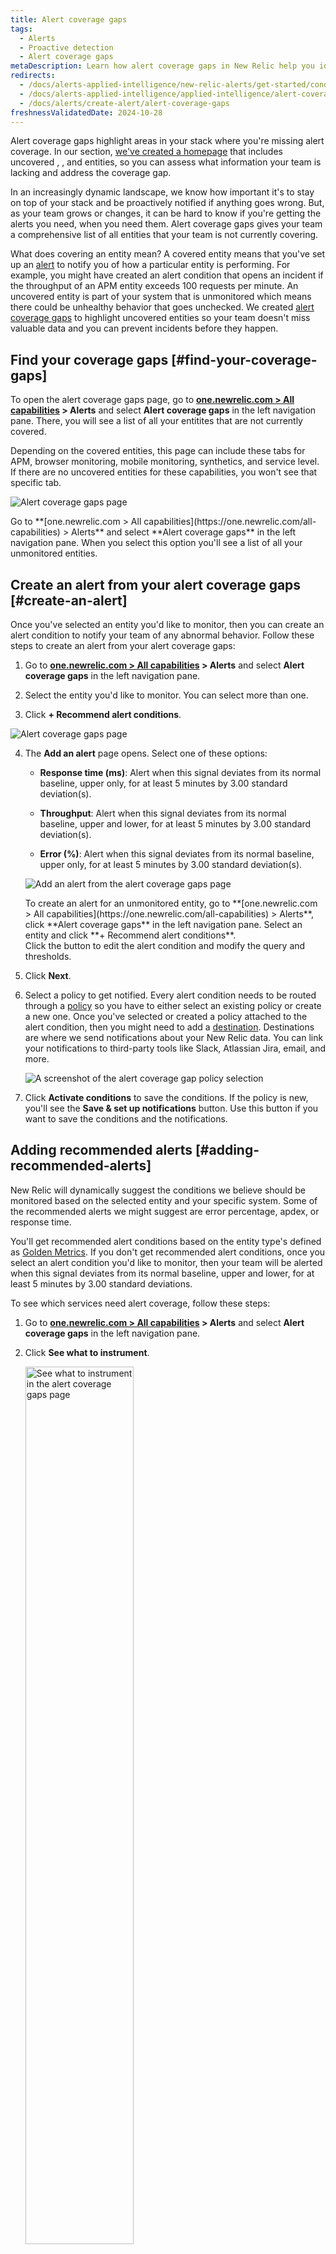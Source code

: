 ```yaml
---
title: Alert coverage gaps
tags:
  - Alerts
  - Proactive detection
  - Alert coverage gaps
metaDescription: Learn how alert coverage gaps in New Relic help you identify gaps in your alert system. 
redirects:
  - /docs/alerts-applied-intelligence/new-relic-alerts/get-started/condition-recommendations
  - /docs/alerts-applied-intelligence/applied-intelligence/alert-coverage-gaps
  - /docs/alerts/create-alert/alert-coverage-gaps
freshnessValidatedDate: 2024-10-28
---
```


Alert coverage gaps highlight areas in your stack where you're missing alert coverage. In our <InlinePopover type="alerts"/> section, [we've created a homepage](https://one.newrelic.com/nrai/detection-gaps/home) that includes uncovered <InlinePopover type="apm" />, <InlinePopover type="browser"/>, and <InlinePopover type="mobile" /> entities, so you can assess what information your team is lacking and address the coverage gap.

In an increasingly dynamic landscape, we know how important it's to stay on top of your stack and be proactively notified if anything goes wrong. But, as your team grows or changes, it can be hard to know if you're getting the alerts you need, when you need them. Alert coverage gaps gives your team a comprehensive list of all entities that your team is not currently covering.

What does covering an entity mean? A covered entity means that you've set up an [alert](/docs/alerts-applied-intelligence/overview/#concepts-terms) to notify you of how a particular entity is performing. For example, you might have created an alert condition that opens an incident if the throughput of an APM entity exceeds 100 requests per minute. An uncovered entity is part of your system that is unmonitored which means there could be unhealthy behavior that goes unchecked. We created [alert coverage gaps](https://one.newrelic.com/nrai/detection-gaps/home) to highlight uncovered entities so your team doesn't miss valuable data and you can prevent incidents before they happen.

## Find your coverage gaps [#find-your-coverage-gaps]

To open the alert coverage gaps page, go to <DNT>**[one.newrelic.com > All capabilities](https://one.newrelic.com/all-capabilities) > Alerts**</DNT> and select <DNT>**Alert coverage gaps**</DNT> in the left navigation pane. There, you will see a list of all your entitites that are not currently covered.

Depending on the covered entities, this page can include these tabs for APM, browser monitoring, mobile monitoring, synthetics, and service level. If there are no uncovered entities for these capabilities, you won't see that specific tab.

<img
  title="Alert coverage gaps page"
  alt="Alert coverage gaps page"
  src="/images/alerts_screenshot-crop_coverage-gaps.webp"
/>

<figcaption>
  Go to <DNT>**[one.newrelic.com > All capabilities](https://one.newrelic.com/all-capabilities) > Alerts**</DNT> and select <DNT>**Alert coverage gaps**</DNT> in the left navigation pane. When you select this option you'll see a list of all your unmonitored entities.
</figcaption>

## Create an alert from your alert coverage gaps [#create-an-alert]

Once you've selected an entity you'd like to monitor, then you can create an alert condition to notify your team of any abnormal behavior. Follow these steps to create an alert from your alert coverage gaps:

1. Go to <DNT>**[one.newrelic.com > All capabilities](https://one.newrelic.com/all-capabilities) > Alerts**</DNT> and select <DNT>**Alert coverage gaps**</DNT> in the left navigation pane.

2. Select the entity you'd like to monitor. You can select more than one.

3. Click <DNT>**+ Recommend alert conditions**</DNT>.

  <img
    title="Alert coverage gaps page"
    alt="Alert coverage gaps page"
    src="/images/alerts_screenshot-crop_coverage-gaps-recommend-button.webp"
  />

4. The <DNT>**Add an alert**</DNT> page opens. Select one of these options:

    * <DNT>**Response time (ms)**</DNT>: Alert when this signal deviates from its normal baseline, upper only, for at least 5 minutes by 3.00 standard deviation(s).

    * <DNT>**Throughput**</DNT>: Alert when this signal deviates from its normal baseline, upper and lower, for at least 5 minutes by 3.00 standard deviation(s).

    * <DNT>**Error (%)**</DNT>: Alert when this signal deviates from its normal baseline, upper only, for at least 5 minutes by 3.00 standard deviation(s).

    <img
      title="Add an alert from the alert coverage gaps page"
      alt="Add an alert from the alert coverage gaps page"
      src="/images/alerts_screenshot-crop_coverage-gaps-add-an-alert.webp"
    />

    <figcaption>
      To create an alert for an unmonitored entity, go to <DNT>**[one.newrelic.com > All capabilities](https://one.newrelic.com/all-capabilities) > Alerts**</DNT>, click <DNT>**Alert coverage gaps**</DNT> in the left navigation pane. Select an entity and click <DNT>**+ Recommend alert conditions**</DNT>.
    </figcaption>

    <Callout variant="tip">
      Click the <Icon name="fe-edit-2"/> button to edit the alert condition and modify the query and thresholds. 
    </Callout>

4. Click <DNT>**Next**</DNT>.

5. Select a policy to get notified. Every alert condition needs to be routed through a [policy](/docs/alerts-applied-intelligence/new-relic-alerts/alert-policies/create-edit-or-find-alert-policy/) so you have to either select an existing policy or create a new one. Once you've selected or created a policy attached to the alert condition, then you might need to add a [destination](/docs/alerts-applied-intelligence/notifications/destinations). Destinations are where we send notifications about your New Relic data. You can link your notifications to third-party tools like Slack, Atlassian Jira, email, and more.

    <img
      title="Create a policy for alert coverage gaps."
      alt="A screenshot of the alert coverage gap policy selection"
      src="/images/alerts_screenshot-crop_coverage-gaps-add-an-alert-policy.webp"
    />

6. Click <DNT>**Activate conditions**</DNT> to save the conditions. If the policy is new, you'll see the <DNT>**Save & set up notifications**</DNT> button. Use this button if you want to save the conditions and the notifications.


## Adding recommended alerts [#adding-recommended-alerts]

New Relic will dynamically suggest the conditions we believe should be monitored based on the selected entity and your specific system. Some of the recommended alerts we might suggest are error percentage, apdex, or response time.

You'll get recommended alert conditions based on the entity type's defined as [Golden Metrics](https://github.com/newrelic/entity-definitions/blob/main/docs/entities/golden_metrics.md). If you don't get recommended alert conditions, once you select an alert condition you'd like to monitor, then your team will be alerted when this signal deviates from its normal baseline, upper and lower, for at least 5 minutes by 3.00 standard deviations.

To see which services need alert coverage, follow these steps:

1. Go to <DNT>**[one.newrelic.com > All capabilities](https://one.newrelic.com/all-capabilities) > Alerts**</DNT> and select <DNT>**Alert coverage gaps**</DNT> in the left navigation pane.

2. Click <DNT>**See what to instrument**</DNT>.

    <img
      width="60%;"
      title="See what to instrument in the alert coverage gaps page"
      alt="See what to instrument in the alert coverage gaps page"
      src="/images/alerts_screenshot-crop_coverage-gaps-add-an-alert-see-what-instrument.webp"
    />

3. The coverage gaps page opens. You can group your coverage gaps by integration or by account.

    <img
      title="See what to instrument in the alert coverage gaps page"
      alt="See what to instrument in the alert coverage gaps page"
      src="/images/alerts_screenshot-crop_coverage-gaps-recommended.webp"
    />